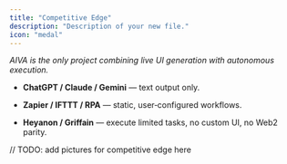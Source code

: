 ```yaml
---
title: "Competitive Edge"
description: "Description of your new file."
icon: "medal"
---
```


*AIVA is the only project combining live UI generation with autonomous execution.*

* **ChatGPT / Claude / Gemini** — text output only.

* **Zapier / IFTTT / RPA** — static, user‑configured workflows.

* **Heyanon / Griffain** — execute limited tasks, no custom UI, no Web2 parity.

// TODO: add pictures for competitive edge here
